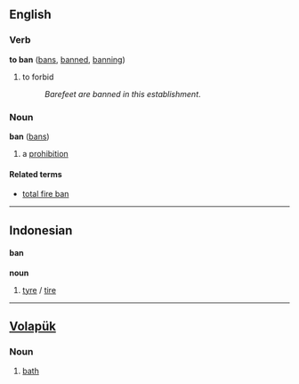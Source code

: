 ==English==
===Verb===
'''to ban''' ([[bans]], [[banned]], [[banning]])

#to forbid
#:''Barefeet are banned in this establishment''.

===Noun===
'''ban''' ([[bans]])

# a [[prohibition]]

====Related terms====
*[[total fire ban]]

----

==Indonesian==
====ban====
'''noun'''

# [[tyre]] / [[tire]]

----

== [[Volapük]] == 
=== Noun === 

# [[bath]]